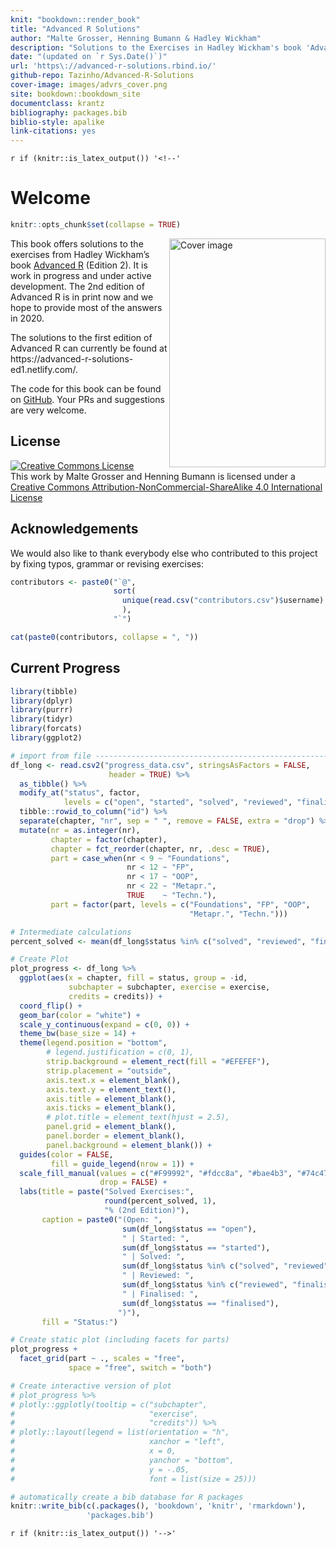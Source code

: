 ```yaml
---
knit: "bookdown::render_book"
title: "Advanced R Solutions"
author: "Malte Grosser, Henning Bumann & Hadley Wickham"
description: "Solutions to the Exercises in Hadley Wickham's book 'Advanced R'."
date: "(updated on `r Sys.Date()`)"
url: 'https\://advanced-r-solutions.rbind.io/'
github-repo: Tazinho/Advanced-R-Solutions
cover-image: images/advrs_cover.png
site: bookdown::bookdown_site
documentclass: krantz
bibliography: packages.bib
biblio-style: apalike
link-citations: yes
---
```


`r if (knitr::is_latex_output()) '<!--'` 

# Welcome {-}

```r
knitr::opts_chunk$set(collapse = TRUE)  
```

<img src="images/advrs_cover.png" width="250" height="366" align="right" alt="Cover image" />

This book offers solutions to the exercises from Hadley Wickham's book [Advanced R](https://adv-r.hadley.nz/) (Edition 2). It is work in progress and under active development. The 2nd edition of Advanced R is in print now and we hope to provide most of the answers in 2020.

The solutions to the first edition of Advanced R can currently be found at https://advanced-r-solutions-ed1.netlify.com/.

The code for this book can be found on [GitHub](https://github.com/Tazinho/Advanced-R-Solutions.git). Your PRs and suggestions are very welcome. 

## License {-}

<a rel="license" href="http://creativecommons.org/licenses/by-nc-sa/4.0/"><img alt="Creative Commons License" style="border-width:0" src="https://i.creativecommons.org/l/by-nc-sa/4.0/88x31.png" /></a><br />This work by Malte Grosser and Henning Bumann is licensed under a <a rel="license" href="http://creativecommons.org/licenses/by-nc-sa/4.0/">Creative Commons Attribution-NonCommercial-ShareAlike 4.0 International License</a>

## Acknowledgements {-}

We would also like to thank everybody else who contributed to this project by fixing typos, grammar or revising exercises:

```r
contributors <- paste0("`@",
                       sort(
                         unique(read.csv("contributors.csv")$username)
                         ),
                       "`")

cat(paste0(contributors, collapse = ", "))
```

## Current Progress {-}

```r
library(tibble)
library(dplyr)
library(purrr)
library(tidyr)
library(forcats)
library(ggplot2)

# import from file --------------------------------------------------------
df_long <- read.csv2("progress_data.csv", stringsAsFactors = FALSE, 
                      header = TRUE) %>% 
  as_tibble() %>% 
  modify_at("status", factor,
            levels = c("open", "started", "solved", "reviewed", "finalised")) %>% 
  tibble::rowid_to_column("id") %>% 
  separate(chapter, "nr", sep = " ", remove = FALSE, extra = "drop") %>% 
  mutate(nr = as.integer(nr), 
         chapter = factor(chapter),
         chapter = fct_reorder(chapter, nr, .desc = TRUE),
         part = case_when(nr < 9 ~ "Foundations",
                          nr < 12 ~ "FP",
                          nr < 17 ~ "OOP",
                          nr < 22 ~ "Metapr.",
                          TRUE    ~ "Techn."),
         part = factor(part, levels = c("Foundations", "FP", "OOP",
                                        "Metapr.", "Techn.")))

# Intermediate calculations
percent_solved <- mean(df_long$status %in% c("solved", "reviewed", "finalised"), na.rm = TRUE) * 100

# Create Plot
plot_progress <- df_long %>% 
  ggplot(aes(x = chapter, fill = status, group = -id,
             subchapter = subchapter, exercise = exercise,
             credits = credits)) +
  coord_flip() +
  geom_bar(color = "white") +
  scale_y_continuous(expand = c(0, 0)) +
  theme_bw(base_size = 14) +
  theme(legend.position = "bottom",
        # legend.justification = c(0, 1),
        strip.background = element_rect(fill = "#EFEFEF"),
        strip.placement = "outside",
        axis.text.x = element_blank(),
        axis.text.y = element_text(),
        axis.title = element_blank(),
        axis.ticks = element_blank(),
        # plot.title = element_text(hjust = 2.5),
        panel.grid = element_blank(),
        panel.border = element_blank(),
        panel.background = element_blank()) +
  guides(color = FALSE,
         fill = guide_legend(nrow = 1)) +
  scale_fill_manual(values = c("#F99992", "#fdcc8a", "#bae4b3", "#74c476", "#238b45"),
                    drop = FALSE) +
  labs(title = paste("Solved Exercises:",
                     round(percent_solved, 1),
                     "% (2nd Edition)"),
       caption = paste0("(Open: ",
                         sum(df_long$status == "open"),
                         " | Started: ",
                         sum(df_long$status == "started"),
                         " | Solved: ",
                         sum(df_long$status %in% c("solved", "reviewed", "finalised")),
                         " | Reviewed: ",
                         sum(df_long$status %in% c("reviewed", "finalised")),
                         " | Finalised: ",
                         sum(df_long$status == "finalised"),
                        ")"),
       fill = "Status:")

# Create static plot (including facets for parts)
plot_progress + 
  facet_grid(part ~ ., scales = "free",
             space = "free", switch = "both")

# Create interactive version of plot
# plot_progress %>%
# plotly::ggplotly(tooltip = c("subchapter",
#                              "exercise",
#                              "credits")) %>% 
# plotly::layout(legend = list(orientation = "h",
#                              xanchor = "left",
#                              x = 0,
#                              yanchor = "bottom",
#                              y = -.05,
#                              font = list(size = 25)))
```


```r
# automatically create a bib database for R packages
knitr::write_bib(c(.packages(), 'bookdown', 'knitr', 'rmarkdown'),
                 'packages.bib')
```

`r if (knitr::is_latex_output()) '-->'`
